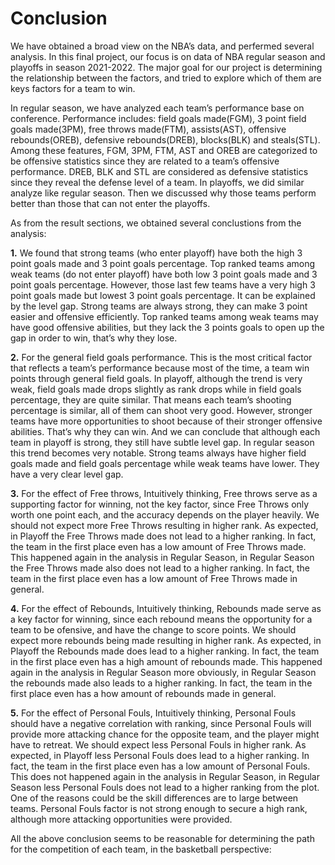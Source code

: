 # Conclusion

We have obtained a broad view on the NBA's data, and perfermed several analysis. In this final project, our focus is on data of NBA regular season and playoffs in season 2021-2022. The major goal for our project is determining the relationship between the factors, and tried to explore which of them are keys factors for a team to win.

In regular season, we have analyzed each team’s performance base on conference. Performance includes: field goals made(FGM), 3 point field goals made(3PM), free throws made(FTM), assists(AST), offensive rebounds(OREB), defensive rebounds(DREB), blocks(BLK) and steals(STL). Among these features, FGM, 3PM, FTM, AST and OREB are categorized to be offensive statistics since they are related to a team’s offensive performance. DREB, BLK and STL are considered as defensive statistics since they reveal the defense level of a team. In playoffs, we did similar analyze like regular season. Then we discussed why those teams perform better than those that can not enter the playoffs.

As from the result sections, we obtained several conclustions from the analysis:

**1.** We found that strong teams (who enter playoff) have both the high 3 point goals made and 3 point goals percentage. Top ranked teams among weak teams (do not enter playoff) have both low 3 point goals made and 3 point goals percentage. However, those last few teams have a very high 3 point goals made but lowest 3 point goals percentage. It can be explained by the level gap. Strong teams are always strong, they can make 3 point easier and offensive efficiently. Top ranked teams among weak teams may have good offensive abilities, but they lack the 3 points goals to open up the gap in order to win, that’s why they lose.

**2.** For the general field goals performance. This is the most critical factor that reflects a team’s performance because most of the time, a team win points through general field goals. In playoff, although the trend is very weak, field goals made drops slightly as rank drops while in field goals percentage, they are quite similar. That means each team’s shooting percentage is similar, all of them can shoot very good. However, stronger teams have more opportunities to shoot because of their stronger offensive abilities. That’s why they can win. And we can conclude that although each team in playoff is strong, they still have subtle level gap. In regular season this trend becomes very notable. Strong teams always have higher field goals made and field goals percentage while weak teams have lower. They have a very clear level gap.

**3.** For the effect of Free throws, Intuitively thinking, Free throws serve as a supporting factor for winning, not the key factor, since Free Throws only worth one point each, and the accuracy depends on the player heavily. We should not expect more Free Throws resulting in higher rank. As expected, in Playoff the Free Throws made does not lead to a higher ranking. In fact, the team in the first place even has a low amount of Free Throws made. This happened again in the analysis in Regular Season, in Regular Season the Free Throws made also does not lead to a higher ranking. In fact, the team in the first place even has a low amount of Free Throws made in general.

**4.** For the effect of Rebounds, Intuitively thinking, Rebounds made serve as a key factor for winning, since each rebound means the opportunity for a team to be ofensive, and have the change to score points. We should expect more rebounds being made resulting in higher rank. As expected, in Playoff the Rebounds made does lead to a higher ranking. In fact, the team in the first place even has a high amount of rebounds made. This happened again in the analysis in Regular Season more obviously, in Regular Season the rebounds made also leads to a higher ranking. In fact, the team in the first place even has a how amount of rebounds made in general.

**5.** For the effect of Personal Fouls, Intuitively thinking, Personal Fouls should have a negative correlation with ranking, since Personal Fouls will provide more attacking chance for the opposite team, and the player might have to retreat. We should expect less Personal Fouls in higher rank. As expected, in Playoff less Personal Fouls does lead to a higher ranking. In fact, the team in the first place even has a low amount of Personal Fouls. This does not happened again in the analysis in Regular Season, in Regular Season less Personal Fouls does not lead to a higher ranking from the plot. One of the reasons could be the skill differences are to large between teams. Personal Fouls factor is not strong enough to secure a high rank, although more attacking opportunities were provided.

All the above conclusion seems to be reasonable for determining the path for the competition of each team, in the basketball perspective:
